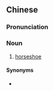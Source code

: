 {{also|马掌}}
==Chinese==
{{zh-forms|s=马掌}}

===Pronunciation===
{{zh-pron
|m=mǎzhǎng
|cat=n
}}

===Noun===
{{zh-noun}}

# [[horseshoe]]

====Synonyms====
* {{zh-l|馬蹄鐵}}